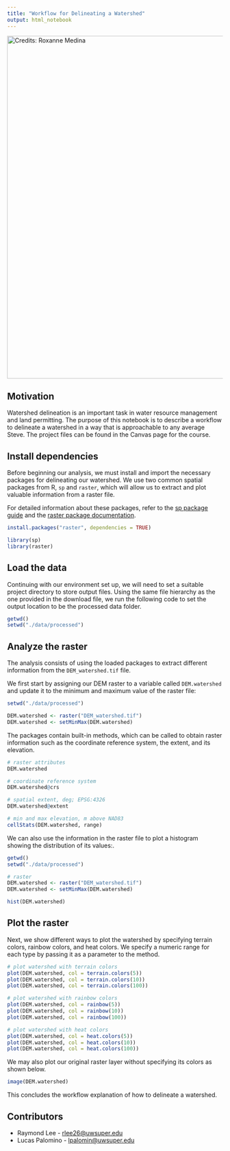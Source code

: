 ---
title: "Workflow for Delineating a Watershed"
output: html_notebook
---

[![Credits: Roxanne Medina](watershed_image.jpg){width="800"}](https://roxannemedina.weebly.com/how-to-watershed-delineation.html)

## Motivation

Watershed delineation is an important task in water resource management and land permitting. The purpose of this notebook is to describe a workflow to delineate a watershed in a way that is approachable to any average Steve. The project files can be found in the Canvas page for the course.

## Install dependencies

Before beginning our analysis, we must install and import the necessary packages for delineating our watershed. We use two common spatial packages from R, `sp` and `raster`, which will allow us to extract and plot valuable information from a raster file.

For detailed information about these packages, refer to the [sp package guide](https://cran.r-project.org/web/packages/sp/vignettes/intro_sp.pdf) and the [raster package documentation](https://rspatial.org/raster/pkg/1-introduction.html).

```{r}
install.packages("raster", dependencies = TRUE)

library(sp)
library(raster)
```

## Load the data

Continuing with our environment set up, we will need to set a suitable project directory to store output files. Using the same file hierarchy as the one provided in the download file, we run the following code to set the output location to be the processed data folder.

```{r}
getwd()
setwd("./data/processed")
```

## Analyze the raster

The analysis consists of using the loaded packages to extract different information from the `DEM_watershed.tif` file.

We first start by assigning our DEM raster to a variable called `DEM.watershed` and update it to the minimum and maximum value of the raster file:

```{r}
setwd("./data/processed")

DEM.watershed <- raster("DEM_watershed.tif")
DEM.watershed <- setMinMax(DEM.watershed)

```

The packages contain built-in methods, which can be called to obtain raster information such as the coordinate reference system, the extent, and its elevation.

```{r}
# raster attributes
DEM.watershed

# coordinate reference system
DEM.watershed@crs

# spatial extent, deg; EPSG:4326
DEM.watershed@extent

# min and max elevation, m above NAD83
cellStats(DEM.watershed, range)
```

We can also use the information in the raster file to plot a histogram showing the distribution of its values:.

```{r}

getwd()
setwd("./data/processed")

# raster
DEM.watershed <- raster("DEM_watershed.tif")
DEM.watershed <- setMinMax(DEM.watershed)

hist(DEM.watershed)
```

## Plot the raster

Next, we show different ways to plot the watershed by specifying terrain colors, rainbow colors, and heat colors. We specify a numeric range for each type by passing it as a parameter to the method.

```{r}
# plot watershed with terrain colors
plot(DEM.watershed, col = terrain.colors(5))
plot(DEM.watershed, col = terrain.colors(10))
plot(DEM.watershed, col = terrain.colors(100))

# plot watershed with rainbow colors
plot(DEM.watershed, col = rainbow(5))
plot(DEM.watershed, col = rainbow(10))
plot(DEM.watershed, col = rainbow(100))

# plot watershed with heat colors
plot(DEM.watershed, col = heat.colors(5))
plot(DEM.watershed, col = heat.colors(10))
plot(DEM.watershed, col = heat.colors(100))
```

We may also plot our original raster layer without specifying its colors as shown below.

```{r}
image(DEM.watershed)
```

This concludes the workflow explanation of how to delineate a watershed.

## Contributors

-   Raymond Lee - [rlee26\@uwsuper.edu](mailto:rlee26@uwsuper.edu){.email}
-   Lucas Palomino - [lpalomin\@uwsuper.edu](mailto:lpalomin@uwsuper.edu){.email}
